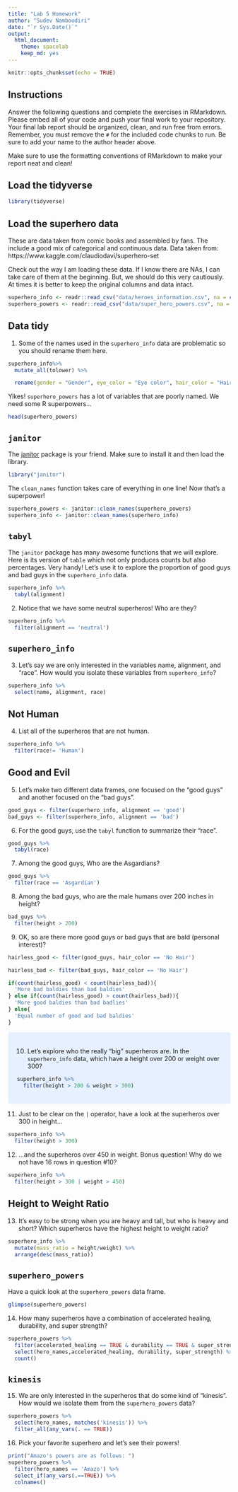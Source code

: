 ```yaml
---
title: "Lab 5 Homework"
author: "Sudev Namboodiri"
date: "`r Sys.Date()`"
output:
  html_document: 
    theme: spacelab
    keep_md: yes
---
```


```r
knitr::opts_chunk$set(echo = TRUE)
```

## Instructions
Answer the following questions and complete the exercises in RMarkdown. Please embed all of your code and push your final work to your repository. Your final lab report should be organized, clean, and run free from errors. Remember, you must remove the `#` for the included code chunks to run. Be sure to add your name to the author header above.  

Make sure to use the formatting conventions of RMarkdown to make your report neat and clean!  

## Load the tidyverse
```r
library(tidyverse)
```

## Load the superhero data
These are data taken from comic books and assembled by fans. The include a good mix of categorical and continuous data.  Data taken from: https://www.kaggle.com/claudiodavi/superhero-set  

Check out the way I am loading these data. If I know there are NAs, I can take care of them at the beginning. But, we should do this very cautiously. At times it is better to keep the original columns and data intact.  
```r
superhero_info <- readr::read_csv("data/heroes_information.csv", na = c("", "-99", "-"))
superhero_powers <- readr::read_csv("data/super_hero_powers.csv", na = c("", "-99", "-"))
```

## Data tidy
1. Some of the names used in the `superhero_info` data are problematic so you should rename them here.  
```r

superhero_info%>%
  mutate_all(tolower) %>%

  rename(gender = "Gender", eye_color = "Eye color", hair_color = "Hair color", height = "Height", publisher = "Publisher")
```

Yikes! `superhero_powers` has a lot of variables that are poorly named. We need some R superpowers...
```r
head(superhero_powers)
```

## `janitor`
The [janitor](https://garthtarr.github.io/meatR/janitor.html) package is your friend. Make sure to install it and then load the library.  
```r
library("janitor")
```

The `clean_names` function takes care of everything in one line! Now that's a superpower!
```r
superhero_powers <- janitor::clean_names(superhero_powers)
superhero_info <- janitor::clean_names(superhero_info)
```

## `tabyl`
The `janitor` package has many awesome functions that we will explore. Here is its version of `table` which not only produces counts but also percentages. Very handy! Let's use it to explore the proportion of good guys and bad guys in the `superhero_info` data.  
```r
superhero_info %>%
  tabyl(alignment)

```

2. Notice that we have some neutral superheros! Who are they?
```r
superhero_info %>%
  filter(alignment == 'neutral')
```

## `superhero_info`
3. Let's say we are only interested in the variables name, alignment, and "race". How would you isolate these variables from `superhero_info`?
```r
superhero_info %>%
  select(name, alignment, race)
```

## Not Human
4. List all of the superheros that are not human.
```r
superhero_info %>%
  filter(race!= 'Human')
```

## Good and Evil
5. Let's make two different data frames, one focused on the "good guys" and another focused on the "bad guys".
```r
good_guys <- filter(superhero_info, alignment == 'good')
bad_guys <- filter(superhero_info, alignment == 'bad')
```

6. For the good guys, use the `tabyl` function to summarize their "race".
```r
good_guys %>%
  tabyl(race)
```

7. Among the good guys, Who are the Asgardians?
```r
good_guys %>%
  filter(race == 'Asgardian')
```

8. Among the bad guys, who are the male humans over 200 inches in height?
```r
bad_guys %>%
  filter(height > 200)
```

9. OK, so are there more good guys or bad guys that are bald (personal interest)?
```r

hairless_good <- filter(good_guys, hair_color == 'No Hair')

hairless_bad <- filter(bad_guys, hair_color == 'No Hair')

if(count(hairless_good) < count(hairless_bad)){
  'More bad baldies than bad baldies'
} else if(count(hairless_good) > count(hairless_bad)){
  'More good baldies than bad badlies'
} else{
  'Equal number of good and bad baldies'
}

```
<style>
div.blue { background-color:#e6f0ff; border-radius: 5px; padding: 20px;}
</style>
<div class = "blue">

10. Let's explore who the really "big" superheros are. In the `superhero_info` data, which have a height over 200 or weight over 300?
```r
superhero_info %>%
  filter(height > 200 & weight > 300)
```
</div>

11. Just to be clear on the `|` operator,  have a look at the superheros over 300 in height...
```r
superhero_info %>%
  filter(height > 300)
```

12. ...and the superheros over 450 in weight. Bonus question! Why do we not have 16 rows in question #10?
```r
superhero_info %>%
  filter(height > 300 | weight > 450)
```

## Height to Weight Ratio
13. It's easy to be strong when you are heavy and tall, but who is heavy and short? Which superheros have the highest height to weight ratio?
```r
superhero_info %>%
  mutate(mass_ratio = height/weight) %>%
  arrange(desc(mass_ratio))
```

## `superhero_powers`
Have a quick look at the `superhero_powers` data frame.  
```r
glimpse(superhero_powers)
```

14. How many superheros have a combination of accelerated healing, durability, and super strength?
```r
superhero_powers %>%
  filter(accelerated_healing == TRUE & durability == TRUE & super_strength == TRUE) %>%
  select(hero_names,accelerated_healing, durability, super_strength) %>%
  count()
```

## `kinesis`
15. We are only interested in the superheros that do some kind of "kinesis". How would we isolate them from the `superhero_powers` data?
```r
superhero_powers %>%
  select(hero_names, matches('kinesis')) %>%
  filter_all(any_vars(. == TRUE))
```

16. Pick your favorite superhero and let's see their powers!
```r
print("Amazo's powers are as follows: ")
superhero_powers %>%
  filter(hero_names == 'Amazo') %>%
  select_if(any_vars(.==TRUE)) %>%
  colnames()

```